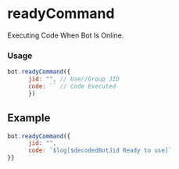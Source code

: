# readyCommand

Executing Code When Bot Is Online.

### Usage
```js
bot.readyCommand({
      jid: "", // User/Group JID
      code: `` // Code Executed 
      })
```

## Example
```js
bot.readyCommand({
      jid: "",
      code: `$log[$decodedBotJid Ready to use]`
}}
```
